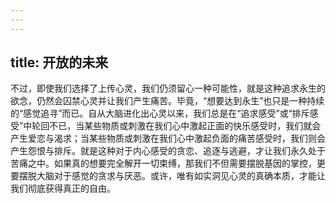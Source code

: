 ```yaml
---
---
---
```

title: 开放的未来
---




不过，即使我们选择了上传心灵，我们仍须留心一种可能性，就是这种追求永生的欲念，仍然会囚禁心灵并让我们产生痛苦。毕竟，“想要达到永生”也只是一种持续的“感觉追寻”而已。自从大脑进化出心灵以来，我们总是在“追求感受”或“排斥感受”中轮回不已，当某些物质或刺激在我们心中激起正面的快乐感受时，我们就会产生爱恋与渴求；当某些物质或刺激在我们心中激起负面的痛苦感受时，我们则会产生怨恨与排斥。就是这种对于内心感受的贪恋、追逐与逃避，才让我们永久处于苦痛之中。如果真的想要完全解开一切束缚，那我们不但需要摆脱基因的掌控，更要摆脱大脑对于感觉的贪求与厌恶。或许，唯有如实洞见心灵的真确本质，才能让我们彻底获得真正的自由。